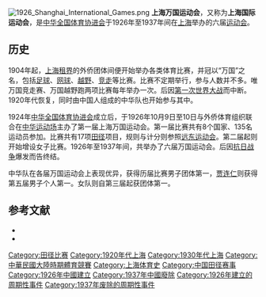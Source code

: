 {{SelfDistinguish|曾被译为“万国运动会”的[[奥林匹克运动会|奥林匹克运动会]]}}
[[File:1926_Shanghai_International_Games.png|thumb]]
'''上海万国运动会'''，又称为'''上海国际运动会'''，是[[中华全国体育协进会|中华全国体育协进会]]于1926年至1937年间在[[上海|上海]]举办的六届[[运动会|运动会]]。

== 历史 ==
1904年起，[[上海租界|上海租界]]的外侨团体间便开始举办各类体育比赛，并冠以“万国”之名，包括[[足球|足球]]、[[网球|网球]]、[[越野|越野]]、[[竞走|竞走]]等比赛。比赛不定期举行，参与人数并不多。唯万国竞走赛、万国越野跑两项比赛每年举办一次。后因[[第一次世界大战|第一次世界大战]]而中断。1920年代恢复，同时由中国人组成的中华队也开始参与其中。

1924年[[中华全国体育协进会|中华全国体育协进会]]成立后，于1926年10月9日至10日与外侨体育组织联合在[[中华运动场|中华运动场]]主办了第一届上海万国运动会。第一届比赛共有8个国家、135名运动员参加。比赛共有17项[[田径|田径]]项目，规则与计分则参照[[远东运动会|远东运动会]]。第二届起则开始增设女子比赛。1926年至1937年间，共举办了六届万国运动会。后因[[抗日战争|抗日战争]]爆发而告终结。

中华队在各届万国运动会上表现优异，获得历届比赛男子团体第一，[[贾连仁|贾连仁]]则获得第五届男子个人第一。女队则自第三届起获团体第一。

== 参考文献 ==
* {{cite book|title=《20世纪上海文史资料文库 第8辑 敎育科技》|editor=吴汉民|chapter=旧上海的万国运动会（金阳）|publisher=上海书店出版社|year=1999}}
* {{cite book|title=《上海掌故辞典》|editor=薛理勇|publisher=上海辞书出版社|year=1999}}


{{国际体育赛事}}

[[Category:田径比赛|Category:田径比赛]]
[[Category:1920年代上海|Category:1920年代上海]]
[[Category:1930年代上海|Category:1930年代上海]]
[[Category:中華民國大陸時期體育競賽|Category:中華民國大陸時期體育競賽]]
[[Category:上海体育史|Category:上海体育史]]
[[Category:中国田径赛事|Category:中国田径赛事]]
[[Category:1926年中國建立|Category:1926年中國建立]]
[[Category:1937年中國廢除|Category:1937年中國廢除]]
[[Category:1926年建立的周期性事件|Category:1926年建立的周期性事件]]
[[Category:1937年废除的周期性事件|Category:1937年废除的周期性事件]]